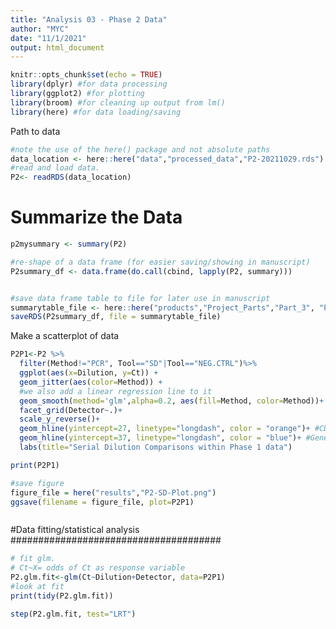 ---
title: "Analysis 03 - Phase 2 Data"
author: "MYC"
date: "11/1/2021"
output: html_document
---

```{r setup, include=FALSE}
knitr::opts_chunk$set(echo = TRUE)
library(dplyr) #for data processing
library(ggplot2) #for plotting
library(broom) #for cleaning up output from lm()
library(here) #for data loading/saving

```
Path to data
```{r Data}
#note the use of the here() package and not absolute paths
data_location <- here::here("data","processed_data","P2-20211029.rds")
#read and load data. 
P2<- readRDS(data_location)
```

# Summarize the Data

```{r}
p2mysummary <- summary(P2)
```

```{r}
#re-shape of a data frame (for easier saving/showing in manuscript)
P2summary_df <- data.frame(do.call(cbind, lapply(P2, summary)))
```
```{r}

```

```{r}
#save data frame table to file for later use in manuscript
summarytable_file <- here::here("products","Project_Parts","Part_3", "P2.Summary.Table.rds")
saveRDS(P2summary_df, file = summarytable_file)
```

Make a scatterplot of data

```{r}
P2P1<-P2 %>% 
  filter(Method!="PCR", Tool=="SD"|Tool=="NEG.CTRL")%>%
  ggplot(aes(x=Dilution, y=Ct)) + 
  geom_jitter(aes(color=Method)) + 
  #we also add a linear regression line to it
  geom_smooth(method='glm',alpha=0.2, aes(fill=Method, color=Method))+
  facet_grid(Detector~.)+
  scale_y_reverse()+
  geom_hline(yintercept=27, linetype="longdash", color = "orange")+ #CDC confirmed threshold
  geom_hline(yintercept=37, linetype="longdash", color = "blue")+ #General confirmed threshold
  labs(title="Serial Dilution Comparisons within Phase 1 data")

print(P2P1)
```
```{r}
#save figure
figure_file = here("results","P2-SD-Plot.png")
ggsave(filename = figure_file, plot=P2P1) 
```

```{r ALL Data fit and stat analysis}

```
######################################
#Data fitting/statistical analysis
######################################
```{r}
# fit glm.
# Ct~X= odds of Ct as response variable
P2.glm.fit<-glm(Ct~Dilution+Detector, data=P2P1)
#look at fit
print(tidy(P2.glm.fit))

step(P2.glm.fit, test="LRT")
```


